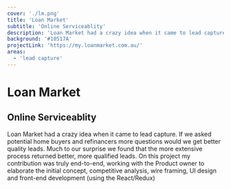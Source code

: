 ```yaml
---
cover: './lm.png'
title: 'Loan Market'
subtitle: 'Online Serviceablity'
description: 'Loan Market had a crazy idea when it came to lead capture. If we asked potential home buyers and refinancers more questions would we get better quality leads. Much to our surprise we found that the more extensive process returned better, more qualified leads. On this project my contribution was truly end-to-end, working with the Product owner to elaborate the initial concept, competitive analysis, wire framing, UI design and front-end development (using the React/Redux)'
background: '#10517A'
projectLink: 'https://my.loanmarket.com.au/'
areas:
  - 'lead capture'
---
```


# Loan Market

## Online Serviceablity

Loan Market had a crazy idea when it came to lead capture. If we asked potential home buyers and refinancers more questions would we get better quality leads. Much to our surprise we found that the more extensive process returned better, more qualified leads. On this project my contribution was truly end-to-end, working with the Product owner to elaborate the initial concept, competitive analysis, wire framing, UI design and front-end development (using the React/Redux)